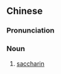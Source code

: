 {{also|糖胆}}
==Chinese==
{{zh-forms|s=糖胆}}

===Pronunciation===
{{zh-pron
|mn=tw:thn̂g-táⁿ
|cat=n
}}

===Noun===
{{zh-noun}}

# {{lb|zh|Taiwan|_|Min Nan}} [[saccharin]]